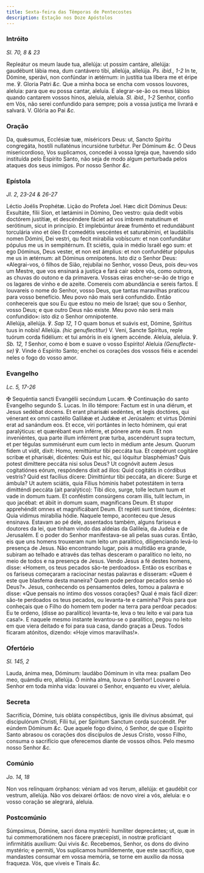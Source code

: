 ```yaml
---
title: Sexta-feira das Têmporas de Pentecostes
description: Estação nos Doze Apóstolos
---
```


### Intróito

_Sl. 70, 8 & 23_

<div class="grid grid-cols-2 gap-5">
  <span class="text-justify">
    Repleátur os meum laude tua, allelúja: ut possim cantáre, allelúja:
    gaudébunt lábia mea, dum cantávero tibi, allelúja, allelúja.
    <em>Ps. ibid., 1-2</em> In te, Dómine, sperávi, non confúndar in ætérnum: in
    justítia tua líbera me et éripe me. ℣. Gloria Patri <em>&c.</em>
  </span>
  <span class="text-justify">
    Que a minha boca se encha com vossos louvores, aleluia: para que eu possa
    cantar, aleluia. E alegrar-se-ão os meus lábios quando cantarem vossos
    hinos, aleluia, aleluia. <em>Sl. ibid., 1-2</em> Senhor, confio em Vós, não
    serei confundido para sempre; pois a vossa justiça me livrará e salvará. V.
    Glória ao Pai <em>&c.</em>
  </span>
</div>

### Oração

<div class="grid grid-cols-2 gap-5">
  <span class="text-justify">
    Da, quǽsumus, Ecclésiæ tuæ, miséricors Deus: ut, Sancto Spíritu congregáta,
    hostíli nullaténus incursióne turbétur. Per Dóminum
    <em>&c.</em>
  </span>
  <span class="text-justify">
    Ó Deus misericordioso, Vos suplicamos, concedei à vossa Igreja que, havendo
    sido instituída pelo Espírito Santo, não seja de modo algum perturbada pelos
    ataques dos seus inimigos. Por nosso Senhor <em>&c.</em>
  </span>
</div>

### Epístola

_Jl. 2, 23-24 & 26-27_

<div class="grid grid-cols-2 gap-5">
  <span class="text-justify">Léctio Joélis Prophétæ.</span>
  <span class="text-justify">Lição do Profeta Joel.</span>
  <span class="text-justify">
    Hæc dicit Dóminus Deus: Exsultáte, fílii Sion, et lætámini in Dómino, Deo
    vestro: quia dedit vobis doctórem justítiæ, et descéndere fáciet ad vos
    imbrem matutínum et serótinum, sicut in princípio. Et implebúntur áreæ
    fruménto et redundábunt torculária vino et óleo Et comedétis vescéntes et
    saturabímini, et laudábilis nomen Dómini, Dei vestri, qu fecit mirabília
    vobíscum: et non confundátur pópulus me us in sempitérnum. Et sciétis, quia
    in médio Israël ego sum: et ego Dóminus, Deus vester, et non est ámplius: et
    non confundétur pópulus me us in ætérnum: ait Dóminus omnípotens.
  </span>
  <span class="text-justify">
    Isto diz o Senhor Deus: «Alegrai-vos, ó filhos de Sião, rejubilai no Senhor,
    vosso Deus, pois deu-vos um Mestre, que vos ensinará a justiça e fará cair
    sobre vós, como outrora, as chuvas do outono e da primavera. Vossas eiras
    encher-se-ão de trigo e os lagares de vinho e de azeite. Comereis com
    abundância e sereis fartos. E louvareis o nome do Senhor, vosso Deus, que
    tantas maravilhas praticou para vosso benefício. Meu povo não mais será
    confundido. Então conhecereis que sou Eu que estou no meio de Israel; que
    sou o Senhor, vosso Deus; e que outro Deus não existe. Meu povo não será
    mais confundido»: isto diz o Senhor omnipotente.
  </span>
</div>

<div class="grid grid-cols-2 gap-5">
  <span class="text-justify">
    Allelúja, allelúja. ℣. <em>Sap 12, 1</em> O quam bonus et suávis est,
    Dómine, Spíritus tuus in nobis! Allelúja. <em>(hic genuflectitur)</em> V.
    Veni, Sancte Spíritus, reple tuórum corda fidélium: et tui amóris in eis
    ignem accénde.
  </span>
  <span class="text-justify">
    Aleluia, aleluia. ℣. <em>Sb. 12, 1</em> Senhor, como é bom e suave o vosso
    Espírito! Aleluia <em>(Genuflecte-se)</em> ℣. Vinde ó Espírito Santo; enchei
    os corações dos vossos fiéis e acendei neles o fogo do vosso amor.
  </span>
</div>

### Evangelho

_Lc. 5, 17-26_

<div class="grid grid-cols-2 gap-5">
  <span class="text-justify">
    <span class="text-red-500">✠</span> Sequéntia sancti Evangélii secúndum
    Lucam.
  </span>
  <span class="text-justify">
    <span class="text-red-500">✠</span> Continuação do santo Evangelho segundo
    S. Lucas.
  </span>
  <span class="text-justify">
    In illo témpore: Factum est in una diérum, et Jesus sedébat docens. Et erant
    pharisǽi sedéntes, et legis doctóres, qui vénerant ex omni castéllo Galilǽæ
    et Judǽæ et Jerúsalem: et virtus Dómini erat ad sanándum eos. Et ecce, viri
    portántes in lecto hóminem, qui erat paralýticus: et quærébant eum inférre,
    et pónere ante eum. Et non inveniéntes, qua parte illum inférrent præ turba,
    ascendérunt supra tectum, et per tégulas summisérunt eum cum lecto in médium
    ante Jesum. Quorum fidem ut vidit, dixit: Homo, remittúntur tibi peccáta
    tua. Et cœpérunt cogitáre scribæ et pharisǽi, dicéntes: Quis est hic, qui
    lóquitur blasphémias? Quis potest dimíttere peccáta nisi solus Deus? Ut
    cognóvit autem Jesus cogitatiónes eórum, respóndens dixit ad illos: Quid
    cogitátis in córdibus vestris? Quid est facílius dícere: Dimittúntur tibi
    peccáta, an dícere: Surge et ámbula? Ut autem sciátis, quia Fílius hóminis
    habet potestátem in terra dimitténdi peccáta (ait paralýtico): Tibi dico,
    surge, tolle lectum tuum et vade in domum tuam. Et conféstim consúrgens
    coram illis, tulit lectum, in quo jacébat: et ábiit in domum suam,
    magníficans Deum. Et stupor apprehéndit omnes et magnificábant Deum. Et
    repléti sunt timóre, dicéntes: Quia vídimus mirabília hódie.
  </span>
  <span class="text-justify">
    Naquele tempo, aconteceu que Jesus ensinava. Estavam ao pé dele, assentados
    também, alguns fariseus e doutores da lei, que tinham vindo das aldeias da
    Galileia, da Judeia e de Jerusalém. E o poder do Senhor manifestava-se ali
    pelas suas curas. Então, eis que uns homens trouxeram num leito um
    paralítico, diligenciando levá-lo presença de Jesus. Não encontrando lugar,
    pois a multidão era grande, subiram ao telhado e através das telhas desceram
    o paralítico no leito, no meio de todos e na presença de Jesus. Vendo Jesus
    a fé destes homens, disse: «Homem, os teus pecados são-te perdoados». Então
    os escribas e os fariseus começaram a raciocinar nestas palavras e disseram:
    «Quem é este que blasfema desta maneira? Quem pode perdoar pecados senão só
    Deus?». Jesus, conhecendo os pensamentos deles, tomou a palavra e disse:
    «Que pensais no íntimo dos vossos corações? Qual é mais fácil dizer: são-te
    perdoados os teus pecados, ou levanta-te e caminha? Pois para que conheçais
    que o Filho do homem tem poder na terra para perdoar pecados: Eu te ordeno,
    (disse ao paralítico) levanta-te, leva o teu leito e vai para tua casa!». E
    naquele mesmo instante levantou-se o paralítico, pegou no leito em que viera
    deitado e foi para sua casa, dando graças a Deus. Todos ficaram atónitos,
    dizendo: «Hoje vimos maravilhas!».
  </span>
</div>

### Ofertório

_Sl. 145, 2_

<div class="grid grid-cols-2 gap-5">
  <span class="text-justify">
    Lauda, ánima mea, Dóminum: laudábo Dóminum in vita mea: psallam Deo meo,
    quámdiu ero, allelúja.
  </span>
  <span class="text-justify">
    Ó minha alma, louva o Senhor! Louvarei o Senhor em toda minha vida: louvarei
    o Senhor, enquanto eu viver, aleluia.
  </span>
</div>

### Secreta

<div class="grid grid-cols-2 gap-5">
  <span class="text-justify">
    Sacrifícia, Dómine, tuis obláta conspéctibus, ignis ille divínus absúmat,
    qui discipulórum Christi, Fílii tui, per Spíritum Sanctum corda succéndit.
    Per eúndem Dóminum <em>&c.</em>
  </span>
  <span class="text-justify">
    Que aquele fogo divino, ó Senhor, de que o Espírito Santo abrasou os
    corações dos discípulos de Jesus Cristo, vosso Filho, consuma o sacrifício
    que oferecemos diante de vossos olhos. Pelo mesmo nosso Senhor
    <em>&c.</em>
  </span>
</div>

### Comúnio

_Jo. 14, 18_

<div class="grid grid-cols-2 gap-5">
  <span class="text-justify">
    Non vos relínquam órphanos: véniam ad vos íterum, allelúja: et gaudébit cor
    vestrum, allelúja.
  </span>
  <span class="text-justify">
    Não vos deixarei órfãos: de novo virei a vós, aleluia: e o vosso coração se
    alegrará, aleluia.
  </span>
</div>

### Postcomúnio

<div class="grid grid-cols-2 gap-5">
  <span class="text-justify">
    Súmpsimus, Dómine, sacri dona mystérii: humíliter deprecántes; ut, quæ in
    tui commemoratiónem nos fácere præcepísti, in nostræ profíciant infirmitátis
    auxílium: Qui vivis <em>&c.</em>
  </span>
  <span class="text-justify">
    Recebemos, Senhor, os dons do divino mystério; e permiti, Vos suplicamos
    humildemente, que este sacrifício, que mandastes consumar em vossa memória,
    se torne em auxílio da nossa fraqueza. Vós, que viveis e Tinais
    <em>&c.</em>
  </span>
</div>
